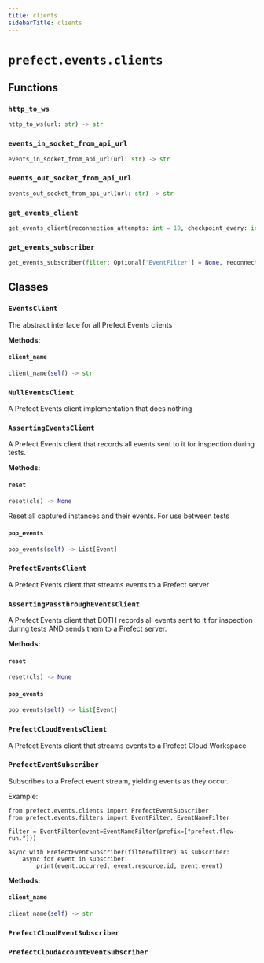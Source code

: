 ```yaml
---
title: clients
sidebarTitle: clients
---
```


# `prefect.events.clients`

## Functions

### `http_to_ws`

```python
http_to_ws(url: str) -> str
```

### `events_in_socket_from_api_url`

```python
events_in_socket_from_api_url(url: str) -> str
```

### `events_out_socket_from_api_url`

```python
events_out_socket_from_api_url(url: str) -> str
```

### `get_events_client`

```python
get_events_client(reconnection_attempts: int = 10, checkpoint_every: int = 700) -> 'EventsClient'
```

### `get_events_subscriber`

```python
get_events_subscriber(filter: Optional['EventFilter'] = None, reconnection_attempts: int = 10) -> 'PrefectEventSubscriber'
```

## Classes

### `EventsClient`


The abstract interface for all Prefect Events clients


**Methods:**

#### `client_name`

```python
client_name(self) -> str
```

### `NullEventsClient`


A Prefect Events client implementation that does nothing


### `AssertingEventsClient`


A Prefect Events client that records all events sent to it for inspection during
tests.


**Methods:**

#### `reset`

```python
reset(cls) -> None
```

Reset all captured instances and their events. For use between
tests


#### `pop_events`

```python
pop_events(self) -> List[Event]
```

### `PrefectEventsClient`


A Prefect Events client that streams events to a Prefect server


### `AssertingPassthroughEventsClient`


A Prefect Events client that BOTH records all events sent to it for inspection
during tests AND sends them to a Prefect server.


**Methods:**

#### `reset`

```python
reset(cls) -> None
```

#### `pop_events`

```python
pop_events(self) -> list[Event]
```

### `PrefectCloudEventsClient`


A Prefect Events client that streams events to a Prefect Cloud Workspace


### `PrefectEventSubscriber`


Subscribes to a Prefect event stream, yielding events as they occur.

Example:

    from prefect.events.clients import PrefectEventSubscriber
    from prefect.events.filters import EventFilter, EventNameFilter

    filter = EventFilter(event=EventNameFilter(prefix=["prefect.flow-run."]))

    async with PrefectEventSubscriber(filter=filter) as subscriber:
        async for event in subscriber:
            print(event.occurred, event.resource.id, event.event)


**Methods:**

#### `client_name`

```python
client_name(self) -> str
```

### `PrefectCloudEventSubscriber`

### `PrefectCloudAccountEventSubscriber`

